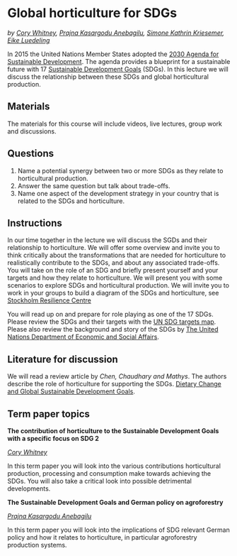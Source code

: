# Global horticulture for SDGs {#SDGs}
*by [Cory Whitney](http://www.hortibonn.de/author/dr.-cory-whitney/), [Prajna Kasargodu Anebagilu](https://www.gartenbauwissenschaft.uni-bonn.de/author/dr.-prajna-kasargodu-anebagilu/), [Simone Kathrin Kriesemer](https://www.gartenbauwissenschaft.uni-bonn.de/author/dr.-simone-kathrin-kriesemer/), [Eike Luedeling](http://www.hortibonn.de/author/prof.-dr.-eike-luedeling/)*

In 2015 the United Nations Member States adopted the [2030 Agenda for Sustainable Development](https://sdgs.un.org/2030agenda). The agenda provides a blueprint for a sustainable future with 17 [Sustainable Development Goals](https://sdgs.un.org/goals) (SDGs). In this lecture we will discuss the relationship between these SDGs and global horticultural production.

## Materials

The materials for this course will include videos, live lectures, group work and discussions. 

## Questions

1. Name a potential synergy between two or more SDGs as they relate to horticultural production.
1. Answer the same question but talk about trade-offs.
1. Name one aspect of the development strategy in your country that is related to the SDGs and horticulture.


## Instructions

In our time together in the lecture we will discuss the SGDs and their relationship to horticulture. We will offer some overview and invite you to think critically about the transformations that are needed for horticulture to realistically contribute to the SDGs, and about any associated trade-offs. You will take on the role of an SDG and briefly present yourself and your targets and how they relate to horticulture. We will present you with some scenarios to explore SDGs and horticultural production. We will invite you to work in your groups to build a diagram of the SDGs and horticulture, see [Stockholm Resilience Centre](https://www.stockholmresilience.org/research/research-news/2016-06-14-the-sdgs-wedding-cake.html)

You will read up on and prepare for role playing as one of the 17 SDGs. Please review the SDGs and their targets with the [UN SDG targets map](https://maps.kontextlab.com/client/unitednations/158). Please also review the background and story of the SDGs by [The United Nations Department of Economic and Social Affairs](https://sdgs.un.org/goals). 

## Literature for discussion

We will read a review article by *Chen, Chaudhary and Mathys*. The authors describe the role of horticulture for supporting the SDGs. [Dietary Change and Global Sustainable Development Goals](https://www.frontiersin.org/journals/sustainable-food-systems/articles/10.3389/fsufs.2022.771041/full). 

## Term paper topics

**The contribution of horticulture to the Sustainable Development Goals with a specific focus on SDG 2**

*[Cory Whitney](http://www.hortibonn.de/author/dr.-cory-whitney/)*

In this term paper you will look into the various contributions horticultural production, processing and consumption make towards achieving the SDGs. You will also take a critical look into possible detrimental developments.

**The Sustainable Development Goals and German policy on agroforestry**

*[Prajna Kasargodu Anebagilu](https://www.gartenbauwissenschaft.uni-bonn.de/author/dr.-prajna-kasargodu-anebagilu/)*

In this term paper you will look into the implications of SDG relevant German policy and how it relates to horticulture, in particular agroforestry production systems. 
